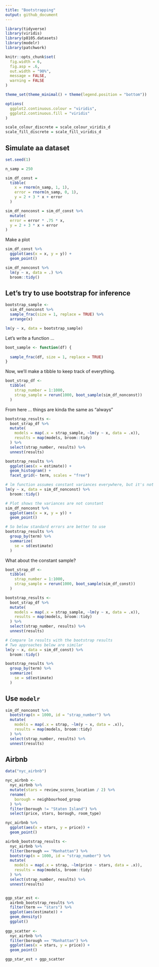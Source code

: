 ```yaml
---
title: "Bootstrapping"
output: github_document
---
```


```r
library(tidyverse)
library(viridis)
library(p8105.datasets)
library(modelr)
library(patchwork)

knitr::opts_chunk$set(
  fig.width = 6,
  fig.asp = .6,
  out.width = "90%",
  message = FALSE,
  warning = FALSE
)

theme_set(theme_minimal() + theme(legend.position = "bottom"))

options(
  ggplot2.continuous.colour = "viridis",
  ggplot2.continuous.fill = "viridis"
)

scale_colour_discrete = scale_colour_viridis_d
scale_fill_discrete = scale_fill_viridis_d
```


## Simulate aa dataset

```r
set.seed(1)

n_samp = 250

sim_df_const = 
  tibble(
    x = rnorm(n_samp, 1, 1),
    error = rnorm(n_samp, 0, 1),
    y = 2 + 3 * x + error
  )

sim_df_nonconst = sim_df_const %>% 
  mutate(
  error = error * .75 * x,
  y = 2 + 3 * x + error
)
```

Make a plot

```r
sim_df_const %>% 
  ggplot(aes(x = x, y = y)) + 
  geom_point()
```

```r
sim_df_nonconst %>% 
  lm(y ~ x, data = .) %>% 
  broom::tidy()
```


## Let's try to use bootstrap for inference

```r
bootstrap_sample <-   
  sim_df_nonconst %>% 
  sample_frac(size = 1, replace = TRUE) %>% 
  arrange(x)

lm(y ~ x, data = bootstrap_sample)
```


Let's write a function ...

```r
boot_sample <- function(df) {
  
  sample_frac(df, size = 1, replace = TRUE)
}
```

Now, we'll make a tibble to keep track of everything.


```r
boot_strap_df <- 
  tibble(
    strap_number = 1:1000,
    strap_sample = rerun(1000, boot_sample(sim_df_nonconst))
  )
```

From here ... things are kinda the same as "always"

```r
bootstrap_results <- 
  boot_strap_df %>% 
  mutate(
    models = map(.x = strap_sample, ~lm(y ~ x, data = .x)),
    results = map(models, broom::tidy)
  ) %>% 
  select(strap_number, results) %>% 
  unnest(results)

bootstrap_results %>% 
  ggplot(aes(x = estimate)) + 
  geom_histogram() + 
  facet_grid(~ term, scales = "free")

# lm function assumes constant variances everywhere, but it's not
lm(y ~ x, data = sim_df_nonconst) %>% 
  broom::tidy()

# Plot shows the variances are not constant
sim_df_nonconst %>% 
  ggplot(aes(x = x, y = y)) + 
  geom_point()

# So below standard errors are better to use
bootstrap_results %>% 
  group_by(term) %>% 
  summarize(
    se = sd(estimate)
  )
```

What about the constant sample?

```r
boot_strap_df <- 
  tibble(
    strap_number = 1:1000,
    strap_sample = rerun(1000, boot_sample(sim_df_const))
  )

bootstrap_results <- 
  boot_strap_df %>% 
  mutate(
    models = map(.x = strap_sample, ~lm(y ~ x, data = .x)),
    results = map(models, broom::tidy)
  ) %>% 
  select(strap_number, results) %>% 
  unnest(results)

# Compare lm results with the bootstrap results
# Two approaches below are similar
lm(y ~ x, data = sim_df_const) %>% 
  broom::tidy()

bootstrap_results %>% 
  group_by(term) %>% 
  summarize(
    se = sd(estimate)
  )
```


## Use `modelr`

```r
sim_df_nonconst %>% 
  bootstrap(n = 1000, id = "strap_number") %>% 
  mutate(
    models = map(.x = strap, ~lm(y ~ x, data = .x)),
    results = map(models, broom::tidy)
  ) %>% 
  select(strap_number, results) %>% 
  unnest(results)
```


## Airbnb

```r
data("nyc_airbnb")

nyc_airbnb <- 
  nyc_airbnb %>% 
  mutate(stars = review_scores_location / 2) %>% 
  rename(
    borough = neighbourhood_group
  ) %>% 
  filter(borough != "Staten Island") %>% 
  select(price, stars, borough, room_type)
```


```r
nyc_airbnb %>% 
  ggplot(aes(x = stars, y = price)) + 
  geom_point()
```



```r
airbnb_bootstrap_results <- 
  nyc_airbnb %>% 
  filter(borough == "Manhattan") %>% 
  bootstrap(n = 1000, id = "strap_number") %>% 
  mutate(
    models = map(.x = strap, ~lm(price ~ stars, data = .x)),
    results = map(models, broom::tidy)
  ) %>% 
  select(strap_number, results) %>% 
  unnest(results)


ggp_star_est <- 
  airbnb_bootstrap_results %>% 
  filter(term == "stars") %>% 
  ggplot(aes(estimate)) +
  geom_density()
  ggplot()
  
ggp_scatter <- 
  nyc_airbnb %>% 
  filter(borough == "Manhattan") %>% 
  ggplot(aes(x = stars, y = price)) + 
  geom_point()

ggp_star_est + ggp_scatter
```

